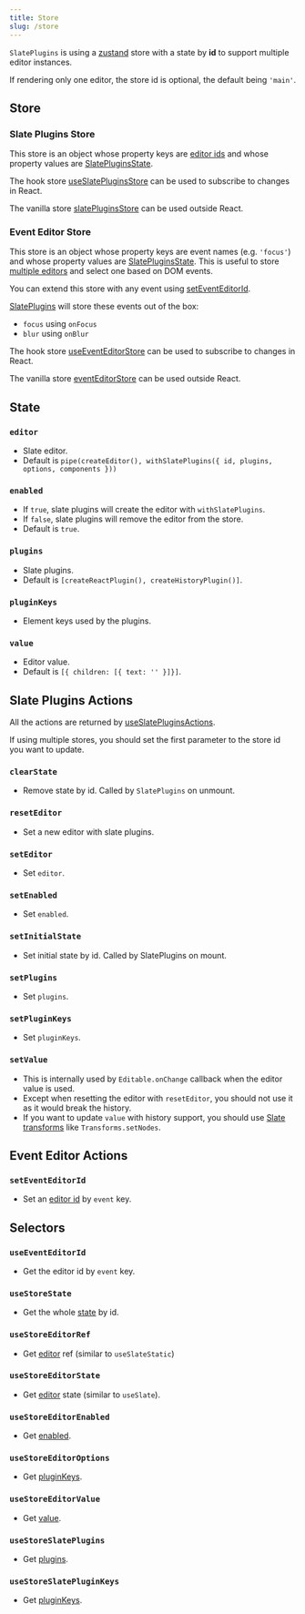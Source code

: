 ```yaml
---
title: Store
slug: /store
---
```


`SlatePlugins` is using a [zustand](https://github.com/pmndrs/zustand) store with a state by **id** to support multiple editor instances.

If rendering only one editor, the store id is optional, the default being `'main'`.

## Store

### Slate Plugins Store

This store is an object whose property keys are [editor ids](SlatePlugins#id) and whose property values are [SlatePluginsState](#state).

The hook store [useSlatePluginsStore](https://slate-plugins-api.udecode.io/globals.html#useslatepluginsstore) can be used to subscribe to changes in React.

The vanilla store [slatePluginsStore](https://slate-plugins-api.udecode.io/globals.html#slatepluginsstore) can be used outside React.

### Event Editor Store

This store is an object whose property keys are event names (e.g. `'focus'`) and whose property values are [SlatePluginsState](#state).
This is useful to store [multiple editors](multiple-editors) and select one based on DOM events.

You can extend this store with any event using [setEventEditorId](store#seteventeditorid).

[SlatePlugins](SlatePlugins) will store these events out of the box:

- `focus` using `onFocus`
- `blur` using `onBlur`

The hook store [useEventEditorStore](https://slate-plugins-api.udecode.io/globals.html#useeventeditorstore) can be used to subscribe to changes in React.

The vanilla store [eventEditorStore](https://slate-plugins-api.udecode.io/globals.html#eventeditorstore) can be used outside React.

## State

### `editor`

- Slate editor.
- Default is `pipe(createEditor(), withSlatePlugins({ id, plugins, options, components }))`

### `enabled`

- If `true`, slate plugins will create the editor with `withSlatePlugins`.
- If `false`, slate plugins will remove the editor from the store.
- Default is `true`.

### `plugins`

- Slate plugins.
- Default is `[createReactPlugin(), createHistoryPlugin()]`.

### `pluginKeys`

- Element keys used by the plugins.

### `value`

- Editor value.
- Default is `[{ children: [{ text: '' }]}]`.

## Slate Plugins Actions

All the actions are returned by [useSlatePluginsActions](https://slate-plugins-api.udecode.io/globals.html#useslatepluginsactions).

If using multiple stores, you should set the first parameter to the store id you want to update.

### `clearState`

- Remove state by id. Called by `SlatePlugins` on unmount.

### `resetEditor`

- Set a new editor with slate plugins.

### `setEditor`

- Set `editor`.

### `setEnabled`

- Set `enabled`.

### `setInitialState`

- Set initial state by id. Called by SlatePlugins on mount.

### `setPlugins`

- Set `plugins`.

### `setPluginKeys`

- Set `pluginKeys`.

### `setValue`

- This is internally used by `Editable.onChange` callback when the editor value is used.
- Except when resetting the editor with `resetEditor`, you should not use it as it would break the history.
- If you want to update `value` with history support, you should use [Slate transforms](https://docs.slatejs.org/concepts/04-transforms) like `Transforms.setNodes`.

## Event Editor Actions

### `setEventEditorId`

- Set an [editor id](SlatePlugins#id) by `event` key.

## Selectors

### `useEventEditorId`

- Get the editor id by `event` key.

### `useStoreState`

- Get the whole [state](#state) by id.

### `useStoreEditorRef`

- Get [editor](#editor) ref (similar to `useSlateStatic`)

### `useStoreEditorState`

- Get [editor](#editor) state (similar to `useSlate`).

### `useStoreEditorEnabled`

- Get [enabled](#enabled).

### `useStoreEditorOptions`

- Get [pluginKeys](#pluginkeys).

### `useStoreEditorValue`

- Get [value](#value).

### `useStoreSlatePlugins`

- Get [plugins](#plugins).

### `useStoreSlatePluginKeys`

- Get [pluginKeys](#pluginkeys).



